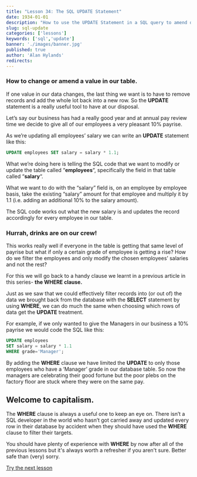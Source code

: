 ```yaml
---
title: "Lesson 34: The SQL UPDATE Statement"
date: 1934-01-01
description: "How to use the UPDATE Statement in a SQL query to amend data in a table."
slug: sql-update
categories: ['lessons']
keywords: ['sql','update']
banner: './images/banner.jpg'
published: true
author: 'Alan Hylands'
redirects:
---
```

### How to change or amend a value in our table.

If one value in our data changes, the last thing we want is to have to remove records and add the whole lot back into a new row. So the **UPDATE** statement is a really useful tool to have at our disposal.

Let&#8217;s say our business has had a really good year and at annual pay review time we decide to give all of our employees a very pleasant 10% payrise.

As we&#8217;re updating all employees&#8217; salary we can write an **UPDATE** statement like this:

```sql
UPDATE employees SET salary = salary * 1.1;
```

What we&#8217;re doing here is telling the SQL code that we want to modify or update the table called &#8220;**employees**&#8220;, specifically the field in that table called &#8220;**salary**&#8220;.

What we want to do with the &#8220;salary&#8221; field is, on an employee by employee basis, take the existing &#8220;salary&#8221; amount for that employee and multiply it by 1.1 (i.e. adding an additional 10% to the salary amount).

The SQL code works out what the new salary is and updates the record accordingly for every employee in our table.

### Hurrah, drinks are on our crew!

This works really well if everyone in the table is getting that same level of payrise but what if only a certain grade of employee is getting a rise? How do we filter the employees and only modify the chosen employees&#8217; salaries and not the rest?

For this we will go back to a handy clause we learnt in a previous article in this series- **the WHERE clause.**

Just as we saw that we could effectively filter records into (or out of) the data we brought back from the database with the **SELECT** statement by using **WHERE**, we can do much the same when choosing which rows of data get the **UPDATE** treatment.

For example, if we only wanted to give the Managers in our business a 10% payrise we would code the SQL like this:

```sql
UPDATE employees
SET salary = salary * 1.1
WHERE grade='Manager';
```

By adding the **WHERE** clause we have limited the **UPDATE** to only those employees who have a &#8216;Manager&#8217; grade in our database table. So now the managers are celebrating their good fortune but the poor plebs on the factory floor are stuck where they were on the same pay.

## Welcome to capitalism.

The **WHERE** clause is always a useful one to keep an eye on. There isn&#8217;t a SQL developer in the world who hasn&#8217;t got carried away and updated every row in their database by accident when they should have used the **WHERE** clause to filter their targets.

You should have plenty of experience with **WHERE** by now after all of the previous lessons but it's always worth a refresher if you aren't sure. Better safe than (very) sorry.

<a href="/sql-delete" className="link-button">Try the next lesson</a>